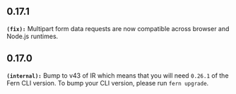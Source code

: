 ## 0.17.1
**`(fix):`** Multipart form data requests are now compatible across browser and Node.js runtimes.

## 0.17.0
**`(internal):`** Bump to v43 of IR which means that you will need `0.26.1` of the Fern CLI version. To bump your CLI version, please run `fern upgrade`.

